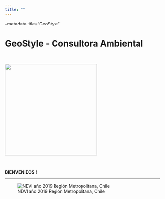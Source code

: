 ```yaml
---
title: ""
---
```


--metadata title="GeoStyle"

# **GeoStyle - Consultora Ambiental**

  
\

![](images/logo_final.png){width="299"}\

\

**BIENVENIDOS !**

<hr>

![NDVI año 2019 Región Metropolitana, Chile](images/ndvi_rm.gif)
